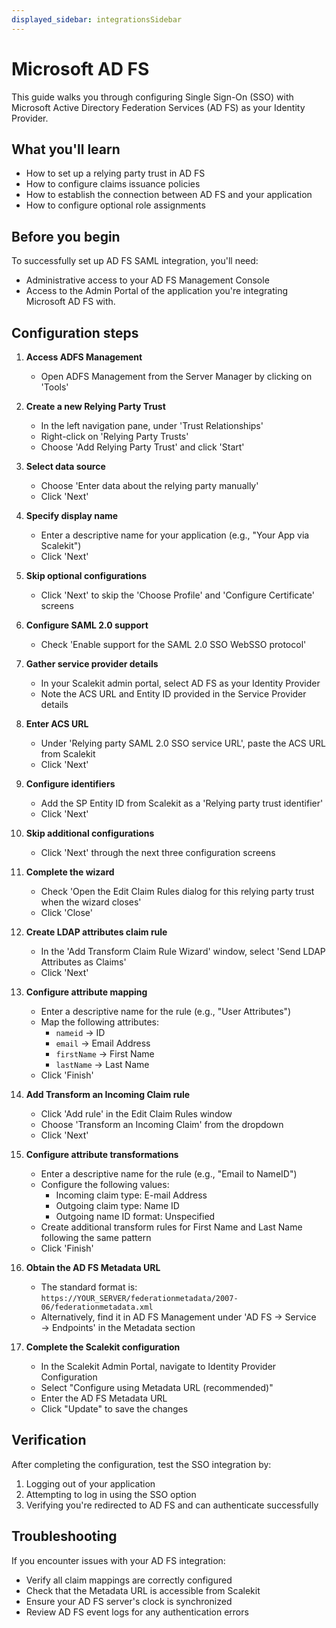 ```yaml
---
displayed_sidebar: integrationsSidebar
---
```


# Microsoft AD FS

This guide walks you through configuring Single Sign-On (SSO) with Microsoft Active Directory Federation Services (AD FS) as your Identity Provider.

## What you'll learn

- How to set up a relying party trust in AD FS
- How to configure claims issuance policies
- How to establish the connection between AD FS and your application
- How to configure optional role assignments

## Before you begin

To successfully set up AD FS SAML integration, you'll need:

- Administrative access to your AD FS Management Console
- Access to the Admin Portal of the application you're integrating Microsoft AD FS with.

## Configuration steps

1. **Access ADFS Management**
   - Open ADFS Management from the Server Manager by clicking on 'Tools'

2. **Create a new Relying Party Trust**
   - In the left navigation pane, under 'Trust Relationships'
   - Right-click on 'Relying Party Trusts'
   - Choose 'Add Relying Party Trust' and click 'Start'

3. **Select data source**
   - Choose 'Enter data about the relying party manually'
   - Click 'Next'

4. **Specify display name**
   - Enter a descriptive name for your application (e.g., "Your App via Scalekit")
   - Click 'Next'


5. **Skip optional configurations**
   - Click 'Next' to skip the 'Choose Profile' and 'Configure Certificate' screens

6. **Configure SAML 2.0 support**
   - Check 'Enable support for the SAML 2.0 SSO WebSSO protocol'

7. **Gather service provider details**
   - In your Scalekit admin portal, select AD FS as your Identity Provider
   - Note the ACS URL and Entity ID provided in the Service Provider details

8. **Enter ACS URL**
   - Under 'Relying party SAML 2.0 SSO service URL', paste the ACS URL from Scalekit
   - Click 'Next'

9. **Configure identifiers**
   - Add the SP Entity ID from Scalekit as a 'Relying party trust identifier'
   - Click 'Next'

10. **Skip additional configurations**
    - Click 'Next' through the next three configuration screens

11. **Complete the wizard**
    - Check 'Open the Edit Claim Rules dialog for this relying party trust when the wizard closes'
    - Click 'Close'


12. **Create LDAP attributes claim rule**
    - In the 'Add Transform Claim Rule Wizard' window, select 'Send LDAP Attributes as Claims'
    - Click 'Next'


13. **Configure attribute mapping**
    - Enter a descriptive name for the rule (e.g., "User Attributes")
    - Map the following attributes:
      - `nameid` → ID
      - `email` → Email Address
      - `firstName` → First Name
      - `lastName` → Last Name
    - Click 'Finish'


14. **Add Transform an Incoming Claim rule**
    - Click 'Add rule' in the Edit Claim Rules window
    - Choose 'Transform an Incoming Claim' from the dropdown
    - Click 'Next'


15. **Configure attribute transformations**
    - Enter a descriptive name for the rule (e.g., "Email to NameID")
    - Configure the following values:
      - Incoming claim type: E-mail Address
      - Outgoing claim type: Name ID
      - Outgoing name ID format: Unspecified
    - Create additional transform rules for First Name and Last Name following the same pattern
    - Click 'Finish'

16. **Obtain the AD FS Metadata URL**
    - The standard format is: `https://YOUR_SERVER/federationmetadata/2007-06/federationmetadata.xml`
    - Alternatively, find it in AD FS Management under 'AD FS → Service → Endpoints' in the Metadata section

17. **Complete the Scalekit configuration**
    - In the Scalekit Admin Portal, navigate to Identity Provider Configuration
    - Select "Configure using Metadata URL (recommended)"
    - Enter the AD FS Metadata URL
    - Click "Update" to save the changes


## Verification

After completing the configuration, test the SSO integration by:

1. Logging out of your application
2. Attempting to log in using the SSO option
3. Verifying you're redirected to AD FS and can authenticate successfully

## Troubleshooting

If you encounter issues with your AD FS integration:

- Verify all claim mappings are correctly configured
- Check that the Metadata URL is accessible from Scalekit
- Ensure your AD FS server's clock is synchronized
- Review AD FS event logs for any authentication errors
